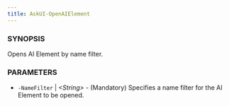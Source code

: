 ```yaml
---
title: AskUI-OpenAIElement
---
```



### SYNOPSIS

Opens AI Element by name filter.

### PARAMETERS

- `-NameFilter` | _&lt;String&gt;_ - (Mandatory) Specifies a name filter for the AI Element to be opened.

